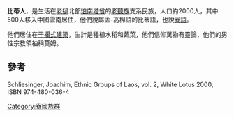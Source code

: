 '''比蒂人'''，是生活在[[老撾|老撾]]北部[[琅南塔省|琅南塔省]]的[[老聽族|老聽族]]支系民族，人口約2000人，其中500人移入中國雲南居住，他們說屬孟-高棉語的比蒂語，也說[[寮語|寮語]]。

他們居住在[[干欄式建築|干欄式建築]]，生計是種植水稻和蔬菜，他們信仰萬物有靈論，他們的男性宗教領袖稱莫姆。

==參考==
Schliesinger, Joachim, Ethnic Groups of Laos, vol. 2, White Lotus 2000, ISBN 974-480-036-4

{{老挝族群}}
[[Category:寮國族群|Category:寮國族群]]